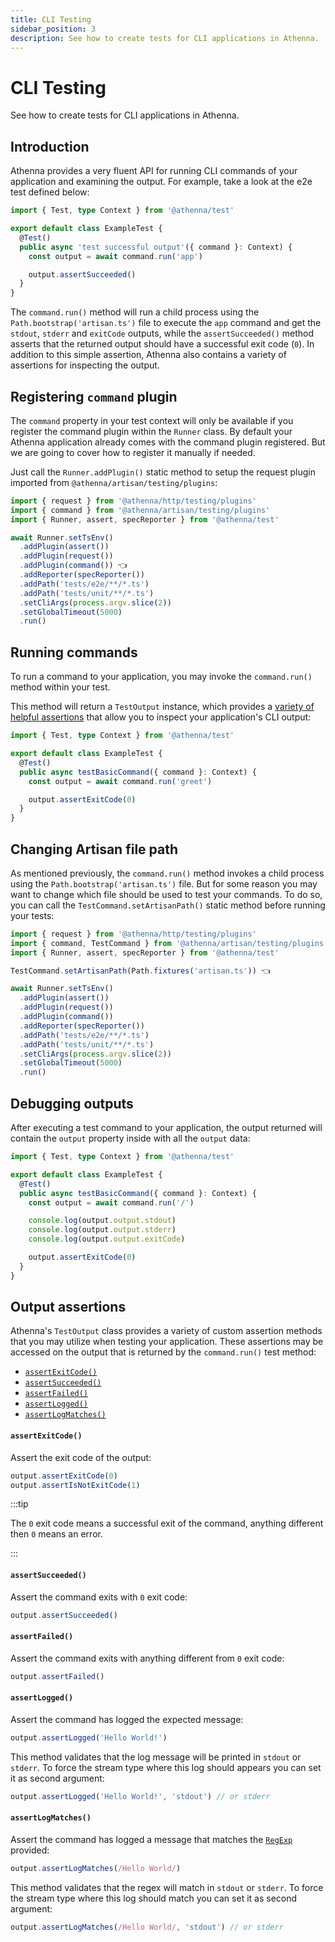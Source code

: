 ```yaml
---
title: CLI Testing
sidebar_position: 3
description: See how to create tests for CLI applications in Athenna.
---
```


# CLI Testing

See how to create tests for CLI applications in Athenna.

## Introduction

Athenna provides a very fluent API for running CLI 
commands of your application and examining the output. 
For example, take a look at the e2e test defined below:

```typescript
import { Test, type Context } from '@athenna/test'

export default class ExampleTest {
  @Test()
  public async 'test successful output'({ command }: Context) {
    const output = await command.run('app')

    output.assertSucceeded()
  }
}
```

The `command.run()` method will run a child process using the 
`Path.bootstrap('artisan.ts')` file to execute the `app` command
and get the `stdout`, `stderr` and `exitCode` outputs,
while the `assertSucceeded()` method asserts that the returned 
output should have a successful exit code (`0`). In addition 
to this simple assertion, Athenna also contains a variety of 
assertions for inspecting the output.

## Registering `command` plugin

The `command` property in your test context will only be 
available if you register the command plugin within the 
`Runner` class. By default your Athenna application already 
comes with the command plugin registered. But we are 
going to cover how to register it manually if needed.

Just call the `Runner.addPlugin()` static method to setup 
the request plugin imported from `@athenna/artisan/testing/plugins`:

```typescript title="Path.bootstrap('test.ts')"
import { request } from '@athenna/http/testing/plugins'
import { command } from '@athenna/artisan/testing/plugins'
import { Runner, assert, specReporter } from '@athenna/test'

await Runner.setTsEnv()
  .addPlugin(assert())
  .addPlugin(request())
  .addPlugin(command()) 👈
  .addReporter(specReporter())
  .addPath('tests/e2e/**/*.ts')
  .addPath('tests/unit/**/*.ts')
  .setCliArgs(process.argv.slice(2))
  .setGlobalTimeout(5000)
  .run()
```

## Running commands

To run a command to your application, you may invoke the 
`command.run()` method within your test.

This method will return a `TestOutput` instance, which 
provides a 
[variety of helpful assertions](/docs/testing/cli-tests#output-assertions) 
that allow you to inspect your application's CLI output:

```typescript
import { Test, type Context } from '@athenna/test'

export default class ExampleTest {
  @Test()
  public async testBasicCommand({ command }: Context) {
    const output = await command.run('greet')

    output.assertExitCode(0)
  }
}
```

## Changing Artisan file path

As mentioned previously, the `command.run()` method invokes 
a child process using the `Path.bootstrap('artisan.ts')` file.
But for some reason you may want to change which file should be 
used to test your commands. To do so, you can call the 
`TestCommand.setArtisanPath()` static method before running
your tests:

```typescript title="Path.bootstrap('test.ts')"
import { request } from '@athenna/http/testing/plugins'
import { command, TestCommand } from '@athenna/artisan/testing/plugins'
import { Runner, assert, specReporter } from '@athenna/test'

TestCommand.setArtisanPath(Path.fixtures('artisan.ts')) 👈

await Runner.setTsEnv()
  .addPlugin(assert())
  .addPlugin(request())
  .addPlugin(command())
  .addReporter(specReporter())
  .addPath('tests/e2e/**/*.ts')
  .addPath('tests/unit/**/*.ts')
  .setCliArgs(process.argv.slice(2))
  .setGlobalTimeout(5000)
  .run()
```

## Debugging outputs

After executing a test command to your application, 
the output returned will contain the `output` property 
inside with all the `output` data:

```typescript
import { Test, type Context } from '@athenna/test'

export default class ExampleTest {
  @Test()
  public async testBasicCommand({ command }: Context) {
    const output = await command.run('/')

    console.log(output.output.stdout)
    console.log(output.output.stderr)
    console.log(output.output.exitCode)

    output.assertExitCode(0)
  }
}
```

## Output assertions

Athenna's `TestOutput` class provides a variety of custom 
assertion methods that you may utilize when testing your 
application. These assertions may be accessed on the 
output that is returned by the `command.run()` test method:

- [`assertExitCode()`](/docs/testing/cli-tests#assertexitcode)
- [`assertSucceeded()`](/docs/testing/cli-tests#assertsucceeded)
- [`assertFailed()`](/docs/testing/cli-tests#assertfailed)
- [`assertLogged()`](/docs/testing/cli-tests#assertlogged)
- [`assertLogMatches()`](/docs/testing/cli-tests#assertlogmatches)

#### `assertExitCode()`

Assert the exit code of the output:

```typescript
output.assertExitCode(0)
output.assertIsNotExitCode(1)
```

:::tip

The `0` exit code means a successful exit of the command,
anything different then `0` means an error.

:::

#### `assertSucceeded()`

Assert the command exits with `0` exit code:

```typescript
output.assertSucceeded()
```

#### `assertFailed()`

Assert the command exits with anything different 
from `0` exit code:

```typescript
output.assertFailed()
```

#### `assertLogged()`

Assert the command has logged the expected message:

```typescript
output.assertLogged('Hello World!')
```

This method validates that the log message will be
printed in `stdout` or `stderr`. To force the stream type
where this log should appears you can set it as second 
argument:

```typescript
output.assertLogged('Hello World!', 'stdout') // or stderr
```

#### `assertLogMatches()`

Assert the command has logged a message that matches
the [`RegExp`](https://developer.mozilla.org/en-US/docs/Web/JavaScript/Reference/Global_Objects/RegExp) 
provided:

```typescript
output.assertLogMatches(/Hello World/)
```

This method validates that the regex will match in `stdout` 
or `stderr`. To force the stream type
where this log should match you can set it as second 
argument:

```typescript
output.assertLogMatches(/Hello World/, 'stdout') // or stderr
```
